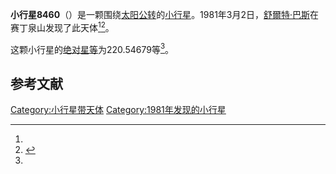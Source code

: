 {{Infobox planet
| bgcolour = #FFFFC0
| name = 8460 Imainamahoe
| symbol = 
| image = 
| caption = 
| discovery = yes
| discovery_ref = 
| discoverer = [[舒爾特·巴斯|舒爾特·巴斯]]
| discovery_site = [[赛丁泉山|赛丁泉山]] 
| discovered = 1981年3月2日
| designations = yes
| mp_name = 
| named_after = 
| alt_names = 1981 EP19/ 1989 RF1
| mp_category = [[主带小行星|主带小行星]]
| orbit_ref = <ref name="a">[http://ssd.jpl.nasa.gov/sbdb.cgi?sstr=8460 8460 Imainamahoe] {{Wayback|url=http://ssd.jpl.nasa.gov/sbdb.cgi?sstr=8460 |date=20110609193419 }}，小行星數據庫瀏覽器（JPL Small-Body Database Browser）－[[美国国家航空航天局|美国国家航空航天局]]喷气推进实验室</ref>
| epoch = 2456400.5 (2013年4月18日更新)
| aphelion = {{convert|2.4905697|AU|km|3|abbr=on|lk=out}}
| perihelion = {{convert|2.0020681|AU|km|3|abbr=on}}
| semimajor = {{convert|2.2463189|AU|km|3|abbr=on}}
| eccentricity = 0.1087338
| period = 1229.718064 [[日|日]]<br />3.37[[儒略年|儒略年]]
| avg_speed = 
| inclination = 3.02388
| asc_node = 165.78202
| mean_anomaly = 
| arg_peri = 220.54679
| satellites = 
| physical_characteristics = yes
| dimensions = 
| mass = 
| density = 
| surface_grav = 
| escape_velocity = 
| sidereal_day = 
| axial_tilt = 
| pole_ecliptic_lat = 
| pole_ecliptic_lon = 
| albedo = 
| temperatures= 
| temp_name1 = 
| mean_temp_1 = 
| max_temp_1 = 
| temp_name2 = 
| max_temp_2 = 
| spectral_type = 
| abs_magnitude = 220.54679
}}

'''小行星8460'''（{{lang-en|8460 Imainamahoe}}）是一颗围绕[[太阳|太阳]][[公转|公转]]的[[小行星|小行星]]。1981年3月2日，[[舒爾特·巴斯|舒爾特·巴斯]]在赛丁泉山发现了此天体<ref name="a" /><ref>{{cite news|title=小行星列表|url=http://cfa-www.harvard.edu/iau/lists/NumberedMPs.txt|accessdate=2013-07-08|newspaper=哈佛大学|archive-date=2008-05-17|archive-url=https://web.archive.org/web/20080517010638/http://cfa-www.harvard.edu/iau/lists/NumberedMPs.txt|dead-url=no}}</ref>。

这颗小行星的[[绝对星等|绝对星等]]为220.54679等<ref name="a" />。

==参考文献==
{{reflist}}
{{Minor Planet Number|[[小行星8459|小行星8459]]|[[小行星8461|小行星8461]]}}

{{小天体}}

[[Category:小行星带天体|Category:小行星带天体]]
[[Category:1981年发现的小行星|Category:1981年发现的小行星]]

{{asteroid-stub}}